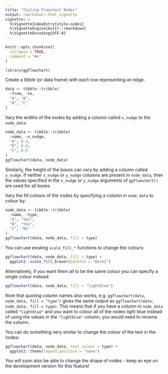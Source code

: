 ```yaml
---
title: "Styling Flowchart Nodes"
output: rmarkdown::html_vignette
vignette: >
  %\VignetteIndexEntry{style-nodes}
  %\VignetteEngine{knitr::rmarkdown}
  %\VignetteEncoding{UTF-8}
---
```


```r
knitr::opts_chunk$set(
  collapse = TRUE,
  comment = "#>"
)
```

```r
library(ggflowchart)
```

Create a tibble (or data frame) with each row representing an edge.

```r
data <- tibble::tribble(
  ~from, ~to,
  "A", "B",
  "B", "C"
)
```

Vary the widths of the nodes by adding a column called `x_nudge` to the `node_data`:

```r
node_data <- tibble::tribble(
  ~name, ~x_nudge,
  "A", 0.3,
  "B", 0.4,
  "C", 0.5
)
ggflowchart(data, node_data)
```

Similarly, the height of the boxes can vary by adding a column called `y_nudge`. If neither `x_nudge` or `y_nudge` columns are present in `node_data`, then the values specified in the `x_nudge` or `y_nudge` arguments of `ggflowchart()` are used for all boxes.

Vary the fill colours of the nodes by specifying a column in `node_data` to colour by:

```r
node_data <- tibble::tribble(
  ~name, ~type,
  "A", "Yes",
  "B", "Yes",
  "C", "No"
)
ggflowchart(data, node_data, fill = type)
```

You can use existing `scale_fill_*` functions to change the colours:

```r
ggflowchart(data, node_data, fill = type) +
  ggplot2::scale_fill_brewer(palette = "Dark2")
```

Alternatively, if you want them all to be the same colour you can specify a single colour instead:


```r
ggflowchart(data, node_data, fill = "lightblue")
```

Note that quoting column names also works, e.g. `ggflowchart(data, node_data, fill = "type")` gives the same output as `ggflowchart(data, node_data, fill = type)`. This means that if you have a column in `node_data` called `"lightblue"` and you want to colour all of the nodes light blue instead of using the values in the `"lightblue"` column, you would need to rename the column.

You can do something very similar to change the colour of the text in the nodes:

```r
ggflowchart(data, node_data, text_colour = type) +
  ggplot2::theme(legend.position = "none")
```

You will soon also be able to change the shape of nodes - keep an eye on the development version for this feature!
